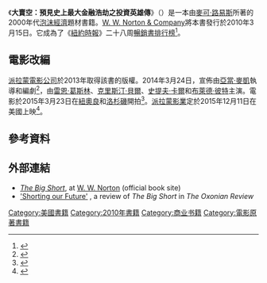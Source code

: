 {{noteTA
|G1=Show
|1=zh-hk:沽注一擲; zh-tw:大賣空 (電影); zh-cn:大空头;
}}
{{Infobox book 
| name          = 大賣空：預見史上最大金融浩劫之投資英雄傳<br />''The Big Short: Inside the Doomsday Machine''
| translator    = 
| image         = Big-short-inside-the-doomsday-machine.jpg
| caption       = 精裝版
| author        = [[麥可·路易斯_(作家)|麥可·路易斯]]
| country       = {{USA}}
| language      = 英語
| genre         = [[金融|財經]]
| publisher     = [[W._W._Norton_&_Company|W. W. Norton & Company]]
| release_date  = 2010年3月15日
| media_type    = 印刷 ([[精裝書|精裝書]])
| pages         = 320頁
| isbn          = 0-393-07223-1 
| oclc          = 567188407
| congress      = HC106.83 L5 2010
| preceded_by   = 《''Home Game''》
| followed_by   = 《{{link-en|自食惡果：歐債風暴與新第三世界之旅|Boomerang: Travels in the New Third World|自食惡果}}》
}}
《'''大賣空：預見史上最大金融浩劫之投資英雄傳'''》（{{lang-en|''The Big Short: Inside the Doomsday Machine''}}）是一本由[[麥可·路易斯_(作家)|麥可·路易斯]]所著的2000年代[[泡沫經濟|泡沫經濟]]題材書籍。[[W._W._Norton_&_Company|W. W. Norton & Company]]將本書發行於2010年3月15日。它成為了《[[紐約時報|紐約時報]]》二十八周[[紐約時報暢銷書榜|暢銷書排行榜]]<ref>{{Cite web |url=http://www.hawes.com/2010/2010-10-10.pdf |title=存档副本 |access-date=2015-09-23 |archive-date=2021-02-04 |archive-url=https://web.archive.org/web/20210204062010/http://www.hawes.com/2010/2010-10-10.pdf |dead-url=no }}</ref>。

==電影改編==
{{main|大賣空 (電影)}}
[[派拉蒙電影公司|派拉蒙電影公司]]於2013年取得該書的版權。2014年3月24日，宣佈由[[亞當·麥凱|亞當·麥凱]]執導和編劇<ref>{{cite web | url = http://variety.com/2014/film/news/adam-mckay-big-short-brad-pitt-1201144582/ | title = ‘Anchorman’s’ Adam McKay Boards Financial Drama | author = Dave McNary | publisher = ''[[Variety_(magazine)|Variety]]'' | date = March 24, 2014 | accessdate = January 14, 2015 | archive-date = 2015-05-10 | archive-url = https://web.archive.org/web/20150510065407/http://variety.com/2014/film/news/adam-mckay-big-short-brad-pitt-1201144582/ | dead-url = no }}</ref>，由[[雷恩·葛斯林|雷恩·葛斯林]]、[[克里斯汀·貝爾|克里斯汀·貝爾]]、[[史提夫·卡爾|史提夫·卡爾]]和[[布萊德·彼特|布萊德·彼特]]主演。電影於2015年3月23日在[[紐奧良|紐奧良]]和[[洛杉磯|洛杉磯]]開拍<ref>{{cite web | url = http://www.auditionsfree.com/2015/bradd-pitt-film-big-short-casting-call-la/ | title = Brad Pitt Film "The Big Short" Casting Call in LA | publisher = Auditions Free | date = March 5, 2015 | accessdate = March 6, 2015 | archive-date = 2021-02-04 | archive-url = https://web.archive.org/web/20210204051015/http://www.auditionsfree.com/2015/bradd-pitt-film-big-short-casting-call-la/ | dead-url = no }}</ref>。[[派拉蒙影業|派拉蒙影業]]定於2015年12月11日在美國上映<ref>{{cite web |url=http://www.cnsnews.com/news/article/paramount-pushes-big-short-awards-season |title=存档副本 |accessdate=2015年12月6日 |deadurl=yes |archiveurl=https://web.archive.org/web/20160126033951/http://www.cnsnews.com/news/article/paramount-pushes-big-short-awards-season |archivedate=2016年1月26日 |df= }}</ref>。

==參考資料==
{{reflist}}

==外部連結==
{{Wikiquote|Michael Lewis (author)#The Big Short (2010)|The Big Short}}
* [https://web.archive.org/web/20101107093349/http://books.wwnorton.com/books/978-0-393-07223-5/ ''The Big Short''], at [[W._W._Norton|W. W. Norton]] (official book site)
* [http://www.oxonianreview.org/wp/shorting-our-future/ 'Shorting our Future'] {{Wayback|url=http://www.oxonianreview.org/wp/shorting-our-future/ |date=20210204045559 }}, a review of ''The Big Short'' in ''The Oxonian Review''

{{DEFAULTSORT:Big Short}}
[[Category:美國書籍|Category:美國書籍]]
[[Category:2010年書籍|Category:2010年書籍]]
[[Category:商业书籍|Category:商业书籍]]
[[Category:電影原著書籍|Category:電影原著書籍]]